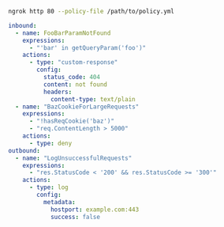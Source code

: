 ```bash
ngrok http 80 --policy-file /path/to/policy.yml
```

```yaml title="policy.yml"
inbound:
  - name: FooBarParamNotFound
    expressions:
      - "'bar' in getQueryParam('foo')"
    actions:
      - type: "custom-response"
        config:
          status_code: 404
          content: not found
          headers:
            content-type: text/plain
  - name: "BazCookieForLargeRequests"
    expressions:
      - "!hasReqCookie('baz')"
      - "req.ContentLength > 5000"
    actions:
      - type: deny
outbound:
  - name: "LogUnsuccessfulRequests"
    expressions:
      - "res.StatusCode < '200' && res.StatusCode >= '300'"
    actions:
      - type: log
        config:
          metadata:
            hostport: example.com:443
            success: false
```
